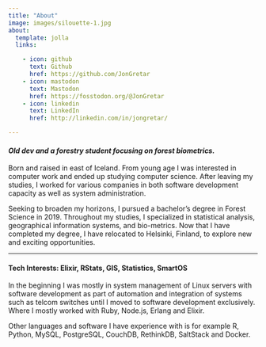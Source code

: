 ```yaml
---
title: "About"
image: images/silouette-1.jpg
about:
  template: jolla
  links:

    - icon: github
      text: Github
      href: https://github.com/JonGretar
    - icon: mastodon
      text: Mastodon
      href: https://fosstodon.org/@JonGretar
    - icon: linkedin
      text: LinkedIn
      href: http://linkedin.com/in/jongretar/

---
```


#### *Old dev and a forestry student focusing on forest biometrics.*

Born and raised in east of Iceland. From young age I was interested in computer work and ended up studying computer science. After leaving my studies, I worked for various companies in both software development capacity as well as system administration.

Seeking to broaden my horizons, I pursued a bachelor's degree in Forest Science in 2019. Throughout my studies, I specialized in statistical analysis, geographical information systems, and bio-metrics.  Now that I have completed my degree, I have relocated to Helsinki, Finland, to explore new and exciting opportunities.

---

#### Tech Interests: Elixir, RStats, GIS, Statistics, SmartOS

In the beginning I was mostly in system management of Linux servers with software development as part of automation and integration of systems such as telcom switches until I moved to software development exclusively. Where I mostly worked with Ruby, Node.js, Erlang and Elixir.

Other languages and software I have experience with is for example R, Python, MySQL, PostgreSQL, CouchDB, RethinkDB, SaltStack and Docker.
